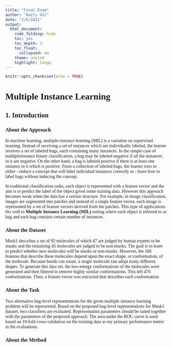 ```yaml
---
title: "Final Exam"
author: "Nazlı Gül"
date: "2/6/2021"
output:
  html_document:
    code_folding: hide
    toc: yes
    toc_depth: 3
    toc_float:
      collapsed: no
    theme: united
    highlight: tango
---
```


```r
knitr::opts_chunk$set(echo = TRUE)
```


<style>
#TOC {
 color: 
 font-family: Calibri;
 background-color:
 border-color: darkred;
}
#header {
 color: darkred;
 font-family: Calibri;
 background-color:
}
body {
 font-family: Calibri;
 }
 
</style> 

# Multiple Instance Learning

## 1. Introduction

### About the Approach

In machine learning, multiple-instance learning (MIL) is a variation on supervised learning. Instead of receiving a set of instances which are individually labeled, the learner
receives a set of labeled bags, each containing many instances. In the simple case of multipleinstance binary classification, a bag may be labeled negative if all the instances in it are negative. On the other hand, a bag is labeled positive if there is at least one instance in it which is positive. From a collection of labeled bags, the learner tries to either 
- induce a concept that will label individual instances correctly or 
- learn how to label bags without inducing the concept.

In traditional classification tasks, each object is represented with a feature vector and the aim is to predict the label of the object given some training data. However this approach becomes weak when the data has a certain structure. For example, in image classification, images are segmented into patches and instead of a single feature vector, each image is represented by a set of feature vectors derived from the patches. This type of applications fits well to **Multiple Instance Learning (MIL)** setting where each object is referred to as bag and each bag contains certain number of instances.

### About the Dataset

Musk1 describes a set of 92 molecules of which 47 are judged by human experts to be musks and the remaining 45 molecules are judged to be non-musks. The goal is to learn to predict whether new molecules will be musks or non-musks. However, the 166 features that describe these molecules depend upon the exact shape, or conformation, of the molecule.
Because bonds can rotate, a single molecule can adopt many different shapes. To generate this data set, the low-energy conformations of the molecules were generated and then filtered to remove highly similar conformations. This left 476 conformations. Then, a feature vector was extracted that describes each conformation.

### About the Task

Two alternative bag-level representations for the given multiple instance learning problem will be represented. Based on the proposed bag-level representations for Musk1 dataset,  two classifiers are evaluated. Representation parameters should be tuned together with the parameters of the proposed approach. The area under the ROC curve is used based on 10-fold cross-validation on the training data as my primary performance metric in the evaluations.

### About the Method

